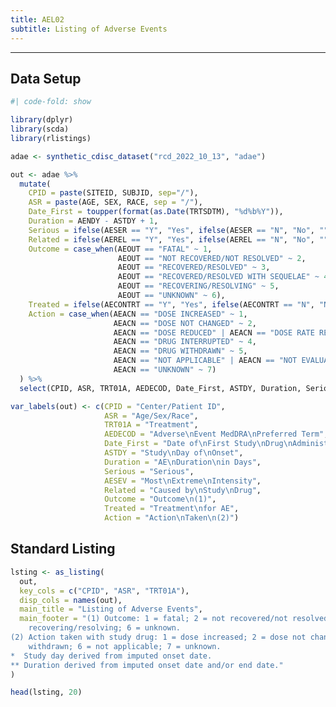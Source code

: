 ```yaml
---
title: AEL02
subtitle: Listing of Adverse Events
---
```


------------------------------------------------------------------------

::: panel-tabset
## Data Setup

```r
#| code-fold: show

library(dplyr)
library(scda)
library(rlistings)

adae <- synthetic_cdisc_dataset("rcd_2022_10_13", "adae")

out <- adae %>% 
  mutate(
    CPID = paste(SITEID, SUBJID, sep="/"),
    ASR = paste(AGE, SEX, RACE, sep = "/"),
    Date_First = toupper(format(as.Date(TRTSDTM), "%d%b%Y")),
    Duration = AENDY - ASTDY + 1,
    Serious = ifelse(AESER == "Y", "Yes", ifelse(AESER == "N", "No", "")),
    Related = ifelse(AEREL == "Y", "Yes", ifelse(AEREL == "N", "No", "")),
    Outcome = case_when(AEOUT == "FATAL" ~ 1,
                        AEOUT == "NOT RECOVERED/NOT RESOLVED" ~ 2,
                        AEOUT == "RECOVERED/RESOLVED" ~ 3,
                        AEOUT == "RECOVERED/RESOLVED WITH SEQUELAE" ~ 4,
                        AEOUT == "RECOVERING/RESOLVING" ~ 5,
                        AEOUT == "UNKNOWN" ~ 6),
    Treated = ifelse(AECONTRT == "Y", "Yes", ifelse(AECONTRT == "N", "No", "")),
    Action = case_when(AEACN == "DOSE INCREASED" ~ 1,
                       AEACN == "DOSE NOT CHANGED" ~ 2,
                       AEACN == "DOSE REDUCED" | AEACN == "DOSE RATE REDUCED" ~ 3,
                       AEACN == "DRUG INTERRUPTED" ~ 4,
                       AEACN == "DRUG WITHDRAWN" ~ 5,
                       AEACN == "NOT APPLICABLE" | AEACN == "NOT EVALUABLE" ~ 6,
                       AEACN == "UNKNOWN" ~ 7)
  ) %>% 
  select(CPID, ASR, TRT01A, AEDECOD, Date_First, ASTDY, Duration, Serious, AESEV,  Related, Outcome, Treated, Action)

var_labels(out) <- c(CPID = "Center/Patient ID", 
                     ASR = "Age/Sex/Race",
                     TRT01A = "Treatment",
                     AEDECOD = "Adverse\nEvent MedDRA\nPreferred Term",
                     Date_First = "Date of\nFirst Study\nDrug\nAdministration",
                     ASTDY = "Study\nDay of\nOnset",
                     Duration = "AE\nDuration\nin Days",
                     Serious = "Serious",
                     AESEV = "Most\nExtreme\nIntensity",
                     Related = "Caused by\nStudy\nDrug",
                     Outcome = "Outcome\n(1)",
                     Treated = "Treatment\nfor AE",
                     Action = "Action\nTaken\n(2)")
```

## Standard Listing

```r
lsting <- as_listing(
  out,
  key_cols = c("CPID", "ASR", "TRT01A"), 
  disp_cols = names(out),
  main_title = "Listing of Adverse Events",
  main_footer = "(1) Outcome: 1 = fatal; 2 = not recovered/not resolved; 3 = recovered/resolved; 4 = recovered/resolved with sequelae; 5 =           
    recovering/resolving; 6 = unknown.                                                                                                  
(2) Action taken with study drug: 1 = dose increased; 2 = dose not changed; 3 = dose reduced; 4 = drug interrupted; 5 = drug        
    withdrawn; 6 = not applicable; 7 = unknown.                                                                                         
*  Study day derived from imputed onset date.                                                                                       
** Duration derived from imputed onset date and/or end date."
)

head(lsting, 20)
```
:::
